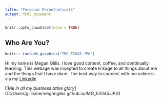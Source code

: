 ```yaml
---
title: "Personal Parentheticals"
output: html_document
---
```


```r
knitr::opts_chunk$set(echo = TRUE)
```

## Who Are You?

```r
knitr:: include_graphics("IMG_E2045.JPG")
```
Hi my name is Megan Gillis. I love good content, coffee, and continually learning. This webage was incepted to create linkage to all things about me and the things that I have done. 
The best way to connect with me online is via my [Linkedin](https://www.linkedin.com/in/meganegillis/) 

![Me *in all my business attire glory*] (C:/Users/gillisme/megangillis.github.io/IMG_E2045.JPG)

